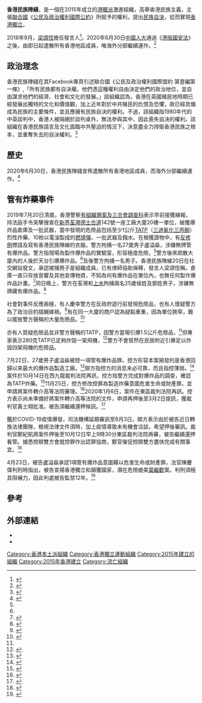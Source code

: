 {{not|民間人權陣線}}
{{香港政黨表
|中文名稱=香港民族陣綫
|英文名稱=Hong Kong National Front
|黨徽文件名= [[File:Hongkongnationfrontlogo.svg|200px]] [[File:Hong_Kong_National_Front_logo.jpg|200px]]
|色彩編碼={{Party meta/color/香港民族黨}}
|組織形式=
|註冊編號=
|註冊名稱=
|主席=
|頭銜1=發言人
|姓名1=
|頭銜2=
|姓名2=
|頭銜3=
|姓名3=
|創立=2015年
|解散=2020年6月30日（僅香港境內）
|總部=
|黨員人數=
|象徵顏色=[[赤色|赤色]]
|政黨口號=脫支解殖，[[香港獨立|香港獨立]]<br/>[[光復香港，時代革命|光復香港，時代革命]]<small>（2019年8月26日後）</small><ref>{{cite web|url=https://www.facebook.com/HKNF01/photos/a.1665785930329777/2425503641024665/?type=1&theater|title=香港民族陣線的回覆：『...不過認真，係因為見到好多前綫手足都會用呢個口號，所以暫時先用呢一句，等今次贏咗會改返「脫支解殖，香港獨立」』|work=facebook|language=zh-hk|accessdate=2020-08-26|archive-date=2020-08-26|archive-url=https://web.archive.org/web/20200826131022/https://www.facebook.com/HKNF01/photos/a.1665785930329777/2425503641024665/?type=1&theater=|dead-url=no}}</ref>
|政治派系=[[獨派_(香港)|獨派]]
|意識形態=[[反共主義|反共主義]]<br/>[[香港本土運動|香港本土主義]]<br/>[[香港民族主義|香港民族主義]]<br/>主張[[香港獨立|香港獨立]]<br/>[[文化保守主義|文化保守主義]]
|政治立场=[[極右翼|極右翼]]
|國際組織=
|補充說明= '''黨旗'''<br>
[[File:Flag_of_the_Hong_Kong_National_Front.svg|border]]
}}

'''香港民族陣綫'''，是一個在2015年成立的[[獨派_(香港)|港獨派]]激進組織，高舉香港民族主義，主張[[聯合國|聯合國]]《[[公民及政治權利國際公約|公民及政治權利國際公約]]》所賦予的權利，提出[[民族自決|民族自決]]，從而實現[[香港獨立|香港獨立]]。

2018年9月，[[梁頌恆|梁頌恆]]擔任發言人<ref>{{cite web|url=https://hk.news.appledaily.com/local/daily/article/20180925/20507673|title=梁頌恆加盟民族陣綫|work=蘋果日報|accessdate=2019-06-27|date=2018-09-25|language=zh-hk|archive-date=2019-06-26|archive-url=https://web.archive.org/web/20190626163306/https://hk.news.appledaily.com/local/daily/article/20180925/20507673|dead-url=no}}</ref>。2020年6月30日[[全國人民代表大會|中國人大]]通過《[[中華人民共和國香港特別行政區維護國家安全法|港版國安法]]》之後，由即日起遣散所有香港地區成員，唯海外分部繼續運作。<ref>{{cite web|url=https://www.facebook.com/HKNF01/posts/2694371550804538|title=香港民族陣綫宣佈遣散所有香港地區成員|work=facebook|date=2020-06-30|accessdate=2020-08-26|archive-date=2020-08-26|archive-url=https://web.archive.org/web/20200826131011/https://www.facebook.com/HKNF01/posts/2694371550804538|dead-url=no}}</ref>

==政治理念==
香港民族陣綫在其Facebook專頁引述聯合國《公民及政治權利國際盟約 第壹編第一條》,「所有民族都有自決權。他們憑這種權利自由決定他們的政治地位，並自由謀求他們的經濟、社會和文化的發展。」該組織認為，香港在英國殖民地時期已經發展出獨特的文化和價值觀，加上近年對於中共殖民的仇恨及恐懼，故已經具備成為民族的主要條件，並且應擁有民族自決的權利。不過，該組織指1980年代的中英談判中，香港人被隔絕於談判桌外，無法參與其中，因此喪失自決的權利。該組織在香港民族語言及文化面臨中共壓迫的情況下，決意盡全力捍衛香港民族之根本，並重奪失去的自決權利。<ref>{{cite web|url=https://www.facebook.com/pg/HKNF01/about|title=關於香港民族陣綫|work=facebook|accessdate=2020-08-26|archive-date=2020-04-03|archive-url=https://web.archive.org/web/20200403015336/https://www.facebook.com/HKNF01/about/|dead-url=no}}</ref>

==歷史==
2020年6月30日，香港民族陣綫宣佈遣散所有香港地區成員，而海外分部繼續運作。<ref>{{cite news|url=https://hd.stheadline.com/news/realtime/hk/1807822/即時-港聞-香港民族陣線宣佈遣散香港地區成員-海外分部繼續運作|title=香港民族陣線宣佈遣散香港地區成員 海外分部繼續運作|newspaper=[[頭條日報|頭條日報]]|date=2020-06-30|archive-url=https://web.archive.org/web/20200630044944/https://hd.stheadline.com/news/realtime/hk/1807822/%E5%8D%B3%E6%99%82-%E6%B8%AF%E8%81%9E-%E9%A6%99%E6%B8%AF%E6%B0%91%E6%97%8F%E9%99%A3%E7%B7%9A%E5%AE%A3%E4%BD%88%E9%81%A3%E6%95%A3%E9%A6%99%E6%B8%AF%E5%9C%B0%E5%8D%80%E6%88%90%E5%93%A1-%E6%B5%B7%E5%A4%96%E5%88%86%E9%83%A8%E7%B9%BC%E7%BA%8C%E9%81%8B%E4%BD%9C|archive-date=2020-06-30|deadurl=no|access-date=2020-07-11}}</ref>

== 管有炸藥事件 ==
2019年7月20日清晨，香港警察[[有組織罪案及三合會調查科|有組織罪案及三合會調查科]]表示早前接獲線報，持法庭手令突擊搜查在[[新界|新界]][[荃灣|荃灣]][[德士古道|德士古道]]142號一座工廠大廈20樓一單位，破獲爆炸品倉庫及一批武器，當中發現的危險品包括至少1公斤[[TATP|TATP]]（[[三過氧化三丙酮|三過氧化三丙酮]]）烈性炸藥、10枚以電油製成的[[燃燒彈|燃燒彈]]、一批武器及鏹水。在檢獲證物中，有[[反對逃犯條例修訂草案運動|反修例]]標語及寫有香港民族陣線的衣服。警方拘捕一名27歲男子盧溢燊，涉嫌無牌管有爆炸品。警方指現場為製作爆炸品的實驗室，形容極度危險。<ref name="mingpao-0720"/>警方後來疏散大廈內的人後於天台引爆爆炸品。<ref name="mingpao-0720"/>及後警方拘捕一名男子。香港民族陣線20日在社交網站發文，承認被捕男子是組織成員，已有律師協助保釋，發言人梁頌恆稱，倉庫一直只存放音響及其他宣傳物資，不知為何有爆炸品在單位內，也無任何製作爆炸品計畫。<ref name="auto">{{cite web |title=港獨組織倉庫 警破獲爆裂物 |url=https://udn.com/news/story/120538/3942346?from=udn-ch1_breaknews-1-cate4-news |website=聯合新聞網 |accessdate=2019-07-21 |archive-date=2019-07-21 |archive-url=https://web.archive.org/web/20190721065017/https://udn.com/news/story/120538/3942346%3Ffrom%3Dudn-ch1_breaknews-1-cate4-news |dead-url=no }}</ref>同日晚上，警方在荃灣和[[上水|上水]]拘捕兩名25歲侯姓及鄧姓男子，涉嫌無牌藏有爆炸品。<ref name="mingpao-0720">{{Cite news |url=https://news.mingpao.com/ins/%e6%b8%af%e8%81%9e/article/20190720/s00001/1563586613059/%e8%ad%a6%e6%90%97%e7%a0%b4%e3%80%8c%e7%88%86%e7%82%b8%e5%93%81%e5%af%a6%e9%a9%97%e5%ae%a4%e3%80%8d%e5%bc%95%e7%88%86%e7%83%88%e6%80%a7%e7%82%b8%e8%97%a5-%e5%85%88%e5%be%8c%e6%8b%98%e6%8d%953%e4%ba%ba |title=警搗破「爆炸品實驗室」引爆烈性炸藥　先後拘捕3人 |date=2019-07-20 |work=明報 |accessdate=2019-07-21 |archive-date=2019-07-21 |archive-url=https://web.archive.org/web/20190721125205/https://news.mingpao.com/ins/%25E6%25B8%25AF%25E8%2581%259E/article/20190720/s00001/1563586613059/%25E8%25AD%25A6%25E6%2590%2597%25E7%25A0%25B4%25E3%2580%258C%25E7%2588%2586%25E7%2582%25B8%25E5%2593%2581%25E5%25AF%25A6%25E9%25A9%2597%25E5%25AE%25A4%25E3%2580%258D%25E5%25BC%2595%25E7%2588%2586%25E7%2583%2588%25E6%2580%25A7%25E7%2582%25B8%25E8%2597%25A5-%25E5%2585%2588%25E5%25BE%258C%25E6%258B%2598%25E6%258D%25953%25E4%25BA%25BA |dead-url=no }}</ref>

社會對事件反應兩極，有人慶幸警方在反政府遊行前發現危險品，也有人懷疑警方為了政治目的插贓嫁禍。<ref>{{cite web|url=https://www.ntdtv.com/b5/2019/07/20/a102626577.html|title=時機敏感 港警破獲炸藥 拘香港民族陣綫1名成員|author=|date=2019-07-20|website=新唐人電視台|accessdate=2020-08-26|archive-date=2019-07-21|archive-url=https://web.archive.org/web/20190721101658/https://www.ntdtv.com/b5/2019/07/20/a102626577.html|dead-url=no}}</ref>有在同一大廈的商户認為疑點重重，因為單位狹窄，難以擺放警方聲稱的大量危險品。<ref>{{cite web|url=https://hk.news.appledaily.com/local/daily/article/20190721/20734445|title=警搗工廈武器庫 即場引爆炸藥|author=|date=2019-07-21|website=Apple Daily 蘋果日報|accessdate=2019-07-21|archive-date=2019-07-21|archive-url=https://web.archive.org/web/20190721101653/https://hk.news.appledaily.com/local/daily/article/20190721/20734445|dead-url=no}}</ref>

亦有人質疑危險品並非警方聲稱的TATP，因警方當場引爆1.5公斤危險品，<ref name="auto"/>但專家表示280克TATP已足夠炸毀一架飛機，<ref>{{cite web|url=https://hk.appledaily.com/local/20190722/TV5JVTULPVXZE5UGVKCGOR5IV4/|title=【搗破武器庫】香港民族陣綫成員今提堂 控方：回歸以來最大份量炸彈製造工廠|date=2019-07-22|work=蘋果日報|accessdate=2020-08-26|archive-date=2020-08-26|archive-url=https://web.archive.org/web/20200826131034/https://hk.appledaily.com/local/20190722/TV5JVTULPVXZE5UGVKCGOR5IV4/|dead-url=yes}}</ref>警方不會貿然在民居附近引爆足以炸毀四架飛機的危險品。

7月22日，27歲男子盧溢燊被控一項管有爆炸品罪。控方形容本案揭發的是香港回歸以來最大的爆炸品製造工廠。<ref>{{Cite news |url=https://news.mingpao.com/ins/%E6%B8%AF%E8%81%9E/article/20190722/s00001/1563769237275/%E6%B0%91%E6%97%8F%E9%99%A3%E7%B6%AB%E6%88%90%E5%93%A1%E6%B6%89%E8%97%8F%E7%82%B8%E8%97%A5%E6%8F%90%E5%A0%82%E9%82%84%E6%8A%BC-%E6%8E%A7%E6%96%B9-%E5%9B%9E%E6%AD%B8%E6%9C%80%E5%A4%A7%E7%88%86%E7%82%B8%E5%93%81%E8%A3%BD%E9%80%A0%E5%BB%A0 |title=民族陣綫成員涉藏炸藥提堂還押　控方：回歸最大爆炸品製造廠 |date=2019-07-22 |work=明報 |accessdate=2020-08-26 |archive-date=2019-07-23 |archive-url=https://web.archive.org/web/20190723132516/https://news.mingpao.com/ins/%e6%b8%af%e8%81%9e/article/20190722/s00001/1563769237275/%e6%b0%91%e6%97%8f%e9%99%a3%e7%b6%ab%e6%88%90%e5%93%a1%e6%b6%89%e8%97%8f%e7%82%b8%e8%97%a5%e6%8f%90%e5%a0%82%e9%82%84%e6%8a%bc-%e6%8e%a7%e6%96%b9-%e5%9b%9e%e6%ad%b8%e6%9c%80%e5%a4%a7%e7%88%86%e7%82%b8%e5%93%81%e8%a3%bd%e9%80%a0%e5%bb%a0 |dead-url=no }}</ref>辯方指控方的消息未必可靠，而且指控薄弱。<ref>{{Cite news|url=http://std.stheadline.com/instant/articles/detail/1049702/即時-香港-荃灣武器庫-民族陣線成員涉管有爆炸品還柙-控方稱回歸最大爆炸品製造廠|title=民族陣線成員涉管有爆炸品還柙 控方稱回歸最大爆炸品製造廠|date=2019-07-22|work=星島日報|accessdate=2020-08-26|archive-date=2020-08-26|archive-url=https://web.archive.org/web/20200826130958/https://std.stheadline.com/realtime/|dead-url=no}}</ref>案件於10月14日在西九龍裁判法院再訊，控方指警方完成對爆炸品的調查，確認為TATP炸藥。<ref>{{Cite web|title=民族陣綫成員涉管有爆炸品 控方指是大殺傷力炸藥|url=https://hk.on.cc/hk/bkn/cnt/news/20191014/bkn-20191014120044008-1014_00822_001.html|accessdate=2019-10-14|work=on.cc東網|language=zh-hk|archive-date=2019-10-14|archive-url=https://web.archive.org/web/20191014125935/https://hk.on.cc/hk/bkn/cnt/news/20191014/bkn-20191014120044008-1014_00822_001.html|dead-url=no}}</ref>11月25日，控方修改控罪為製造炸藥意圖危害生命或財產罪。並申請將案件轉介高等法院審理。<ref>{{Cite web|title=被改控製造炸藥　民族陣綫成員將於高院受審|url=https://news.mingpao.com/ins/%E6%B8%AF%E8%81%9E/article/20191125/s00001/1574659004482/%E8%A2%AB%E6%94%B9%E6%8E%A7%E8%A3%BD%E9%80%A0%E7%82%B8%E8%97%A5-%E6%B0%91%E6%97%8F%E9%99%A3%E7%B6%AB%E6%88%90%E5%93%A1%E5%B0%87%E6%96%BC%E9%AB%98%E9%99%A2%E5%8F%97%E5%AF%A9|accessdate=2019-11-25|work=明報新聞網|language=zh-hk|archive-date=2019-11-27|archive-url=https://web.archive.org/web/20191127235312/https://news.mingpao.com/ins/%e6%b8%af%e8%81%9e/article/20191125/s00001/1574659004482/%e8%a2%ab%e6%94%b9%e6%8e%a7%e8%a3%bd%e9%80%a0%e7%82%b8%e8%97%a5-%e6%b0%91%e6%97%8f%e9%99%a3%e7%b6%ab%e6%88%90%e5%93%a1%e5%b0%87%e6%96%bc%e9%ab%98%e9%99%a2%e5%8f%97%e5%af%a9|dead-url=no}}</ref>2020年1月6日，案件在東區裁判法院再訊。控方表示尚未準備好將案件轉介高等法院的文件，申請再押後至3月2日提訊，獲裁判官黃士翔批准。被告須繼續還柙候訊。<ref>{{Cite web|title=【抗暴之戰】控方未備妥文件 荃灣工廈爆炸品案再押後至3月 被告續還柙|url=https://hk.appledaily.com/local/20200106/YOUBQA65WFUXCNFZBG5X63UU3M/|accessdate=2020-01-06|work=蘋果日報|language=zh-hk|archive-date=2020-03-23|archive-url=https://web.archive.org/web/20200323192732/https://hk.appledaily.com/local/20200106/YOUBQA65WFUXCNFZBG5X63UU3M/|dead-url=yes}}</ref>

鑑於COVID-19疫情爆發，司法機構延期審訊至8月3日。辯方表示由於被告近日轉換法律團隊，檢視法律文件須時，加上疫情導致未有機會洽談，希望押後審訊。裁判官鄭紀航將案件押後至10月12日早上9時30分東區裁判法院再審，被告繼續還押看管。據悉控辯雙方會就控罪作出認罪協商，鄭官催促控辯雙方盡快完成有關事宜。<ref>{{cite web|url=https://hk.epochtimes.com/news/2020-08-03/85815212|title=荃灣工廈爆炸品案還押超過一年 被告轉換法律團隊或作認罪協商|date=2020-08-03|work=大紀元時報（香港）|accessdate=2020-08-04|archive-date=2020-08-26|archive-url=https://web.archive.org/web/20200826131035/https://hk.epochtimes.com/news/2020-08-03/85815212|dead-url=no}}</ref>

4月23日，被告盧溢燊承認1項管有爆炸品意圖藉以危害生命或財產罪。法官陳慶偉判刑時指出，被告宣揚香港獨立和顛覆國家，潛在危險媲美[[葉繼歡|葉繼歡]]案。判刑須極具阻嚇力，因此判處被告監禁12年。<ref>{{cite web|url=https://news.mingpao.com/ins/%e6%b8%af%e8%81%9e/article/20210423/s00001/1619158533158/%e5%89%8d%e6%b0%91%e6%97%8f%e9%99%a3%e7%b6%ab%e6%88%90%e5%93%a1%e8%aa%8d%e8%97%8ftatp%e7%82%b8%e8%97%a5%e5%88%a4%e5%9b%9a12%e5%b9%b4-%e5%ae%98-%e6%b6%89%e9%bc%93%e5%90%b9%e9%a6%99%e6%b8%af%e7%8d%a8%e7%ab%8b%e9%a1%9b%e8%a6%86%e5%9c%8b%e5%ae%b6|title=前民族陣綫成員認藏TATP炸藥判囚12年　官：涉鼓吹香港獨立顛覆國家|date=2021-04-23|work=明報|accessdate=2021-04-23|archive-date=2021-04-23|archive-url=https://web.archive.org/web/20210423094416/https://news.mingpao.com/ins/%E6%B8%AF%E8%81%9E/article/20210423/s00001/1619158533158/%E5%89%8D%E6%B0%91%E6%97%8F%E9%99%A3%E7%B6%AB%E6%88%90%E5%93%A1%E8%AA%8D%E8%97%8Ftatp%E7%82%B8%E8%97%A5%E5%88%A4%E5%9B%9A12%E5%B9%B4-%E5%AE%98-%E6%B6%89%E9%BC%93%E5%90%B9%E9%A6%99%E6%B8%AF%E7%8D%A8%E7%AB%8B%E9%A1%9B%E8%A6%86%E5%9C%8B%E5%AE%B6|dead-url=no}}</ref>

==參考==
{{reflist}}

==外部連結==
*{{facebook|HKNF01|香港民族陣線}}
*{{twitter|HKNF_02|香港民族陣線}}

{{香港政黨}}

[[Category:香港本土派組織|Category:香港本土派組織]]
[[Category:香港獨立運動組織|Category:香港獨立運動組織]]
[[Category:2015年建立的組織|Category:2015年建立的組織]]
[[Category:2015年香港建立|Category:2015年香港建立]]
[[Category:流亡組織|Category:流亡組織]]